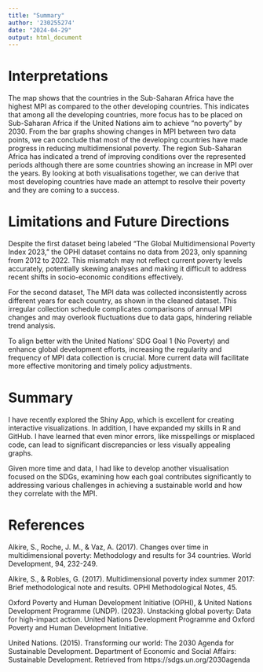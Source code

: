 ```yaml
---
title: "Summary"
author: '230255274'
date: "2024-04-29"
output: html_document
---
```


# Interpretations 

The map shows that the countries in the Sub-Saharan Africa have the highest MPI as compared to the other developing countries. This indicates that among all the developing countries, more focus has to be placed on Sub-Saharan Africa if the United Nations aim to achieve "no poverty" by 2030. 
From the bar graphs showing changes in MPI between two data points, we can conclude that most of the developing countries have made progress in reducing multidimensional poverty. The region Sub-Saharan Africa has indicated a trend of improving conditions over the represented periods although there are some countries showing an increase in MPI over the years. 
By looking at both visualisations together, we can derive that most developing countries have made an attempt to resolve their poverty and they are coming to a success. 

# Limitations and Future Directions

Despite the first dataset being labeled "The Global Multidimensional Poverty Index 2023," the OPHI dataset contains no data from 2023, only spanning from 2012 to 2022. This mismatch may not reflect current poverty levels accurately, potentially skewing analyses and making it difficult to address recent shifts in socio-economic conditions effectively.

For the second dataset, The MPI data was collected inconsistently across different years for each country, as shown in the cleaned dataset. This irregular collection schedule complicates comparisons of annual MPI changes and may overlook fluctuations due to data gaps, hindering reliable trend analysis.

To align better with the United Nations' SDG Goal 1 (No Poverty) and enhance global development efforts, increasing the regularity and frequency of MPI data collection is crucial. More current data will facilitate more effective monitoring and timely policy adjustments.

# Summary

I have recently explored the Shiny App, which is excellent for creating interactive visualizations. In addition, I have expanded my skills in R and GitHub. I have learned that even minor errors, like misspellings or misplaced code, can lead to significant discrepancies or less visually appealing graphs.

Given more time and data, I had like to develop another visualisation focused on the SDGs, examining how each goal contributes significantly to addressing various challenges in achieving a sustainable world and how they correlate with the MPI. 


# References

Alkire, S., Roche, J. M., & Vaz, A. (2017). Changes over time in multidimensional poverty: Methodology and results for 34 countries. World Development, 94, 232-249.

Alkire, S., & Robles, G. (2017). Multidimensional poverty index summer 2017: Brief methodological note and results. OPHI Methodological Notes, 45.

Oxford Poverty and Human Development Initiative (OPHI), & United Nations Development Programme (UNDP). (2023). Unstacking global poverty: Data for high-impact action. United Nations Development Programme and Oxford Poverty and Human Development Initiative.

United Nations. (2015). Transforming our world: The 2030 Agenda for Sustainable Development. Department of Economic and Social Affairs: Sustainable Development. Retrieved from https://sdgs.un.org/2030agenda


